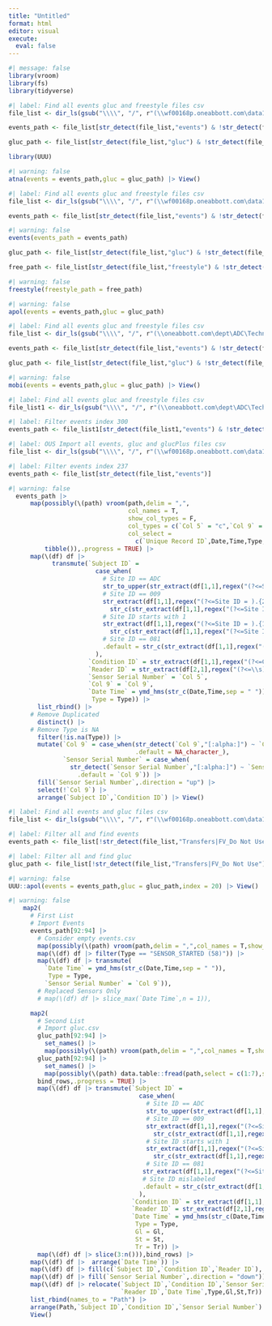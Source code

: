 ```yaml
---
title: "Untitled"
format: html
editor: visual
execute: 
  eval: false
---
```


```r
#| message: false
library(vroom)
library(fs)
library(tidyverse)
```

<!-- Atna -->

<!-- 193, 210 and 215 -->

```r
#| label: Find all events gluc and freestyle files csv
file_list <- dir_ls(gsub("\\\\", "/", r"(\\wf00168p.oneabbott.com\data1\CDM\ADC-US-RES-21210\UploadData\AUU\AUU_DataFiles)"),recurse = T,glob = "*events.csv|*gluc.csv|*freestyle.csv")
```

```r
events_path <- file_list[str_detect(file_list,"events") & !str_detect(file_list,regex("Transfers",ignore_case = T))]
```

```r
gluc_path <- file_list[str_detect(file_list,"gluc") & !str_detect(file_list,regex("Transfers",ignore_case = T))]
```

```r
library(UUU)
```

```r
#| warning: false
atna(events = events_path,gluc = gluc_path) |> View()
```

<!-- Apol -->

```r
#| label: Find all events gluc and freestyle files csv
file_list <- dir_ls(gsub("\\\\", "/", r"(\\wf00168p.oneabbott.com\data1\CDM\ADC-US-VAL-21206\UploadData\AUU\AUU_DataFiles)"),recurse = T,glob = "*events.csv|*gluc.csv|*freestyle.csv")
```

```r
events_path <- file_list[str_detect(file_list,"events") & !str_detect(file_list,regex("Transfers",ignore_case = T))]
```

```r
#| warning: false
events(events_path = events_path)
```

```r
gluc_path <- file_list[str_detect(file_list,"gluc") & !str_detect(file_list,regex("Transfers",ignore_case = T))]
```

```r
free_path <- file_list[str_detect(file_list,"freestyle") & !str_detect(file_list,regex("Transfers",ignore_case = T))]
```

```r
#| warning: false
freestyle(freestyle_path = free_path)
```

```r
#| warning: false
apol(events = events_path,gluc = gluc_path)
```

<!-- Mobi IH102 -->

```r
#| label: Find all events gluc and freestyle files csv
file_list <- dir_ls(gsub("\\\\", "/", r"(\\oneabbott.com\dept\ADC\Technical_OPS\Clinical_Affairs\CDM_16157\102\UUU\102UUUFIN_G1L1_3\29SEP2022_G1L3)"),recurse = T,glob = "*events.csv|*gluc.csv|*freestyle.csv")
```

```r
events_path <- file_list[str_detect(file_list,"events") & !str_detect(file_list,regex("Transfers",ignore_case = T))]
```

```r
gluc_path <- file_list[str_detect(file_list,"gluc") & !str_detect(file_list,regex("Transfers",ignore_case = T))]
```

```r
#| warning: false
mobi(events = events_path,gluc = gluc_path) |> View()
```

<!-- events -->

<!-- IH115 -->

```r
#| label: Find all events gluc and freestyle files csv
file_list1 <- dir_ls(gsub("\\\\", "/", r"(\\oneabbott.com\dept\ADC\Technical_OPS\Clinical_Affairs\CDM_16157\115\UUU)"),recurse = T,glob = "*events.csv|*gluc.csv|*freestyle.csv")
```

```r
#| label: Filter events index 300
events_path <- file_list1[str_detect(file_list1,"events") & !str_detect(file_list1,"Archive")]
```

<!-- IH115 -->

<!-- 206 -->

```r
#| label: OUS Import all events, gluc and glucPlus files csv
file_list <- dir_ls(gsub("\\\\", "/", r"(\\wf00168p.oneabbott.com\data1\CDM\ADC-US-VAL-21206\Processing\R-FSL2-LVC-G3-OUS\glucplusOutput)"),recurse = T,glob = "*events.csv|*glucPlus.csv|*gluc.csv")
```

<!-- 584 files -->

```r
#| label: Filter events index 237
events_path <- file_list[str_detect(file_list,"events")]
```

<!-- 206 -->

```r
#| warning: false
  events_path |>
      map(possibly(\(path) vroom(path,delim = ",",
                                 col_names = T,
                                 show_col_types = F,
                                 col_types = c(`Col 5` = "c",`Col 9` = "c"),
                                 col_select = 
                                   c(`Unique Record ID`,Date,Time,Type,`Col 5`,`Col 9`)),
          tibble()),.progress = TRUE) |>
      map(\(df) df |>
            transmute(`Subject ID` =
                        case_when(
                          # Site ID == ADC
                          str_to_upper(str_extract(df[1,1],regex("(?<=Site ID = ).{3}",ignore_case = T))) == "ADC" ~ str_extract(df[1,1],regex("(?<=Subject ID = ).{4}",ignore_case = T)),
                          # Site ID == 009
                          str_extract(df[1,1],regex("(?<=Site ID = ).{2}",ignore_case = T)) == "00" ~
                            str_c(str_extract(df[1,1],regex("(?<=Site ID = 00).{1}",ignore_case = T)),str_extract(df[1,1],regex("(?<=Subject ID = ).{4}",ignore_case = T))),
                          # Site ID starts with 1
                          str_extract(df[1,1],regex("(?<=Site ID = ).{1}",ignore_case = T)) == "1" ~
                            str_c(str_extract(df[1,1],regex("(?<=Site ID = ).{3}",ignore_case = T)),str_extract(df[1,1],regex("(?<=Subject ID = ).{4}",ignore_case = T))),
                          # Site ID == 081
                          .default = str_c(str_extract(df[1,1],regex("(?<=Site ID = 0).{2}",ignore_case = T)),str_extract(df[1,1],regex("(?<=Subject ID = ).{4}",ignore_case = T)))
                        ),
                      `Condition ID` = str_extract(df[1,1],regex("(?<=Condition ID = ).{3}",ignore_case = T)),
                      `Reader ID` = str_extract(df[2,1],regex("(?<=\\s).{13}",ignore_case = T)),
                      `Sensor Serial Number` = `Col 5`,
                      `Col 9` = `Col 9`,
                      `Date Time` = ymd_hms(str_c(Date,Time,sep = " ")),
                       Type = Type)) |>
        list_rbind() |>
      # Remove Duplicated
        distinct() |>
      # Remove Type is NA
        filter(!is.na(Type)) |> 
        mutate(`Col 9` = case_when(str_detect(`Col 9`,"[:alpha:]") ~ `Col 9`,
                                   .default = NA_character_),
               `Sensor Serial Number` = case_when(
                 str_detect(`Sensor Serial Number`,"[:alpha:]") ~ `Sensor Serial Number`,
                   .default = `Col 9`)) |> 
        fill(`Sensor Serial Number`,.direction = "up") |> 
        select(!`Col 9`) |> 
        arrange(`Subject ID`,`Condition ID`) |> View()
```

<!-- 225 SE14 Site ID = CIG -->

```r
#| label: Find all events and gluc files csv
file_list <- dir_ls(gsub("\\\\", "/", r"(\\wf00168p.oneabbott.com\data1\CDM\ADC-US-RES-22225\SE14_Glu\UploadData\UUU\UUU_DataFiles\TDE-082)"),recurse = T,glob = "*events.csv|*gluc.csv|*freestyle.csv")
```

```r
#| label: Filter all and find events 
events_path <- file_list[!str_detect(file_list,"Transfers|FV_Do Not Use") & str_detect(file_list,"events")]
```

```r
#| label: Filter all and find gluc
gluc_path <- file_list[!str_detect(file_list,"Transfers|FV_Do Not Use") & str_detect(file_list,"gluc")]
```

```r
#| warning: false
UUU::apol(events = events_path,gluc = gluc_path,index = 20) |> View()
```

```r
#| warning: false
    map2(
      # First List
      # Import Events
      events_path[92:94] |>
        # Consider empty events.csv
        map(possibly(\(path) vroom(path,delim = ",",col_names = T,show_col_types = F,col_types = c(`Col 9` = "c"),col_select = c(Date,Time,Type,`Col 9`)),tibble()),.progress = TRUE) |>
        map(\(df) df |> filter(Type == "SENSOR_STARTED (58)")) |>
        map(\(df) df |> transmute(
          `Date Time` = ymd_hms(str_c(Date,Time,sep = " ")),
           Type = Type,
          `Sensor Serial Number` = `Col 9`)),
        # Replaced Sensors Only
        # map(\(df) df |> slice_max(`Date Time`,n = 1)),

      map2(
        # Second List
        # Import gluc.csv
        gluc_path[92:94] |>
          set_names() |> 
          map(possibly(\(path) vroom(path,delim = ",",col_names = T,show_col_types = F,col_types = c(Type = "c"),col_select = c(`Unique Record ID`,Date,Time,Type,Gl,St,Tr),n_max = 2),tibble())),
        gluc_path[92:94] |>
          set_names() |> 
          map(possibly(\(path) data.table::fread(path,select = c(1:7),skip = 3,col.names = c("Unique Record ID","Date","Time","Type","Gl","St","Tr"),colClasses = c("V2" = "Date","V4" = "character")),tibble())),
        bind_rows,.progress = TRUE) |>
        map(\(df) df |> transmute(`Subject ID` =
                                    case_when(
                                      # Site ID == ADC
                                      str_to_upper(str_extract(df[1,1],regex("(?<=Site ID = ).{3}",ignore_case = T))) == "ADC" ~ str_extract(df[1,1],regex("(?<=Subject ID = )[:digit:]{4}",ignore_case = T)),
                                      # Site ID == 009
                                      str_extract(df[1,1],regex("(?<=Site ID = ).{2}",ignore_case = T)) == "00" ~
                                        str_c(str_extract(df[1,1],regex("(?<=Site ID = 00).{1}",ignore_case = T)),str_extract(df[1,1],regex("(?<=Subject ID = ).{4}",ignore_case = T))),
                                      # Site ID starts with 1
                                      str_extract(df[1,1],regex("(?<=Site ID = ).{1}",ignore_case = T)) == "1" ~
                                        str_c(str_extract(df[1,1],regex("(?<=Site ID = ).{3}",ignore_case = T)),str_extract(df[1,1],regex("(?<=Subject ID = ).{4}",ignore_case = T))),
                                      # Site ID == 081
                                     str_extract(df[1,1],regex("(?<=Site ID = ).{2}",ignore_case = T)) == "08" ~ str_c(str_extract(df[1,1],regex("(?<=Site ID = 0).{2}",ignore_case = T)),str_extract(df[1,1],regex("(?<=Subject ID = ).{4}",ignore_case = T))),
                                     # Site ID mislabeled  
                                     .default = str_c(str_extract(df[1,1],regex("(?<=Site ID = )[:alpha:]+",ignore_case = T)),str_extract(df[1,1],regex("(?<=Subject ID = )[:digit:]+",ignore_case = T)))
                                    ),
                                  `Condition ID` = str_extract(df[1,1],regex("(?<=Condition ID = ).{3}",ignore_case = T)),
                                  `Reader ID` = str_extract(df[2,1],regex("(?<=\\s).{13}",ignore_case = T)),
                                  `Date Time` = ymd_hms(str_c(Date,Time,sep = " ")),
                                   Type = Type,
                                   Gl = Gl,
                                   St = St,
                                   Tr = Tr)) |>
        map(\(df) df |> slice(3:n())),bind_rows) |>
      map(\(df) df |>  arrange(`Date Time`)) |>
      map(\(df) df |> fill(c(`Subject ID`,`Condition ID`,`Reader ID`),.direction = "up")) |>
      map(\(df) df |> fill(`Sensor Serial Number`,.direction = "down")) |>
      map(\(df) df |> relocate(`Subject ID`,`Condition ID`,`Sensor Serial Number`,
                               `Reader ID`,`Date Time`,Type,Gl,St,Tr)) |>
      list_rbind(names_to = "Path") |> 
      arrange(Path,`Subject ID`,`Condition ID`,`Sensor Serial Number`) |> 
      View()
```
